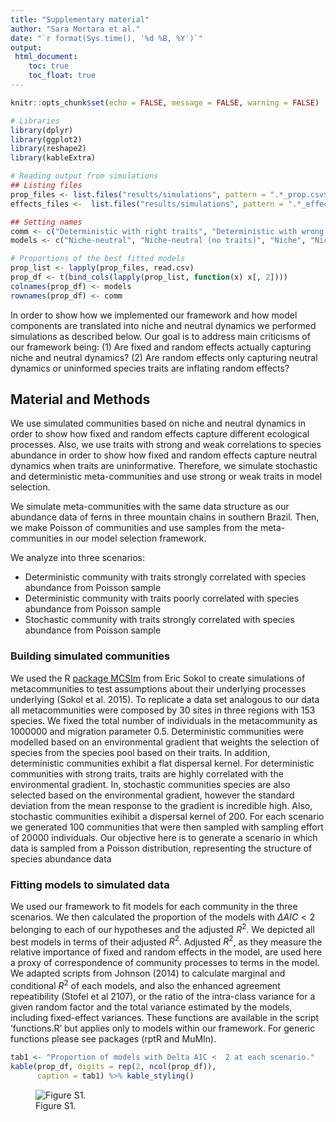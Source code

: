 ```yaml
---
title: "Supplementary material"
author: "Sara Mortara et al."
date: "`r format(Sys.time(), '%d %B, %Y')`"
output: 
 html_document:
    toc: true
    toc_float: true
---
```



```r
knitr::opts_chunk$set(echo = FALSE, message = FALSE, warning = FALSE)

# Libraries
library(dplyr)
library(ggplot2)
library(reshape2)
library(kableExtra)

# Reading output from simulations
## Listing files
prop_files <- list.files("results/simulations", pattern = ".*_prop.csv$", full.names = TRUE)
effects_files <-  list.files("results/simulations", pattern = ".*_effects.csv$", full.names = TRUE)

## Setting names
comm <- c("Deterministic with right traits", "Deterministic with wrong traits", "Stochastic with right traits")
models <- c("Niche-neutral", "Niche-neutral (no traits)", "Niche", "Niche (no traits)", "Neutral", "Idyosyncratic")

# Proportions of the best fitted models
prop_list <- lapply(prop_files, read.csv)
prop_df <- t(bind_cols(lapply(prop_list, function(x) x[, 2])))
colnames(prop_df) <- models
rownames(prop_df) <- comm
```

In order to show how we implemented our framework and how model
components are translated into niche and neutral dynamics we performed
simulations as described below. Our goal is to
address main criticisms of our framework being: (1) Are fixed and random
effects actually capturing niche and neutral dynamics? (2) Are random
effects only capturing neutral dynamics or uninformed species traits
are inflating random effects?

## Material and Methods 

We use simulated communities based on niche and neutral dynamics in order to
show how fixed and random effects capture different ecological
processes. Also, we use traits with strong and weak correlations to
species abundance in order to show how fixed and random effects
capture neutral dynamics when traits are uninformative. Therefore, we
simulate stochastic and deterministic meta-communities and use strong
or weak traits in model selection.

We simulate meta-communities with the same data structure as our
abundance data of ferns in three mountain chains in southern
Brazil. Then, we make Poisson of communities and use samples from the
meta-communities in our model selection framework.

We analyze into three scenarios:

* Deterministic community with traits strongly correlated with species
  abundance from Poisson sample
* Deterministic community with traits poorly correlated with species
  abundance from Poisson sample
* Stochastic community with traits strongly correlated with species
  abundance from Poisson sample

### Building simulated communities

We used the R [package MCSIm](http://rstudio-pubs-static.s3.amazonaws.com/159425_80725873417e42fdb13821c10a198281.html) from Eric Sokol to create simulations of metacommunities to test assumptions about their underlying processes underlying (Sokol et al. 2015). To replicate a data set analogous to our data all metacommunities were composed by 30 sites in three regions with 153 species. We fixed the total number of individuals in the metacommunity as 1000000 and migration parameter 0.5. Deterministic communities were modelled based on an environmental gradient that weights the selection of species from the species pool based on their traits. In addition, deterministic communities exhibit a flat dispersal kernel. For deterministic communities with strong traits, traits are highly correlated with the environmental gradient. In, stochastic communities species are also selected based on the environmental gradient, however the standard deviation from the mean response to the gradient is incredible high. Also, stochastic communities exihibit a dispersal kernel of 200. For each scenario we generated 100 communities that were then sampled with sampling effort of 20000 individuals. Our objective here is to generate
a scenario in which data is sampled from a Poisson distribution,
representing the structure of species abundance data

### Fitting models to simulated data 

We used our framework to fit models for each community in the three scenarios. We then calculated the proportion of the models with $\Delta{AIC} < 2$ belonging to each of our hypotheses and the adjusted $R^{2}$. We depicted all best models in terms of their adjusted
$R^{2}$. Adjusted $R^{2}$, as they measure the relative importance of
fixed and random effects in the model, are used here a proxy of
correspondence of community processes to terms in the
model. We adapted scripts from Johnson (2014) to calculate marginal and
conditional $R^{2}$ of each models, and also the enhanced agreement
repeatibility (Stofel et al 2107), or the ratio of the intra-class
variance for a given random factor and the total variance estimated by
the models, including fixed-effect variances. These functions are
available in the script 'functions.R' but applies only to models within our framework. For generic functions please see packages (rptR and MuMIn).


```r
tab1 <- "Proportion of models with Delta AIC <  2 at each scenario."
kable(prop_df, digits = rep(2, ncol(prop_df)), 
      caption = tab1) %>% kable_styling()
```

![Figure S1. ](../figures/S1.png)


